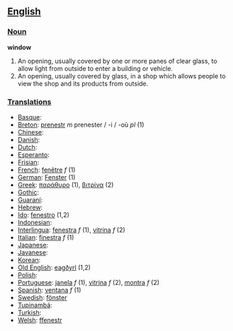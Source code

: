 == [[English]] ==

=== [[Noun]] ===

'''window'''
# An opening, usually covered by one or more panes of clear glass, to allow light from outside to enter a building or vehicle.
# An opening, usually covered by glass, in a shop which allows people to view the shop and its products from outside.

=== [[Translations]] ===

*[[Basque]]:
*[[Breton]]: [[prenestr]] ''m'' prenester / -i / -où ''pl'' (1)
*[[Chinese]]:
*[[Danish]]:
*[[Dutch]]:
*[[Esperanto]]:
*[[Frisian]]:
*[[French]]: [[fenêtre]] ''f'' (1)
*[[German]]: [[Fenster]] (1)
*[[Greek]]: [[παράθυρο]] (1), [[βιτρίνα]] (2)
*[[Gothic]]:
*[[Guaraní]]:
*[[Hebrew]]:
*[[Ido]]: [[fenestro]] (1,2)
*[[Indonesian]]: 
*[[Interlingua]]: [[fenestra]] ''f'' (1), [[vitrina]] ''f'' (2)
*[[Italian]]: [[finestra]] ''f'' (1)
*[[Japanese]]:
*[[Javanese]]:
*[[Korean]]:
*[[Old English]]: [[eagðyrl]] (1,2)
*[[Polish]]:
*[[Portuguese]]: [[janela]] ''f'' (1), [[vitrina]] ''f'' (2), [[montra]] ''f'' (2)
*[[Spanish]]: [[ventana]] ''f'' (1)
*[[Swedish]]: [[fönster]]
*[[Tupinambá]]:
*[[Turkish]]:
*[[Welsh]]: [[ffenestr]]